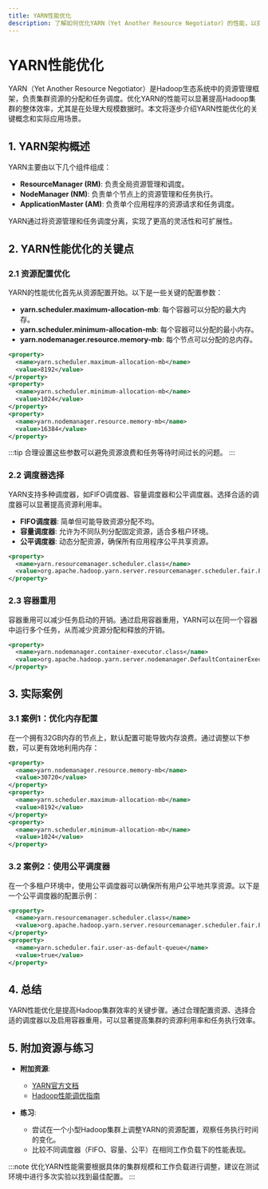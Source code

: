 ```yaml
---
title: YARN性能优化
description: 了解如何优化YARN（Yet Another Resource Negotiator）的性能，以提高Hadoop集群的资源利用率和任务执行效率。
---
```


# YARN性能优化

YARN（Yet Another Resource Negotiator）是Hadoop生态系统中的资源管理框架，负责集群资源的分配和任务调度。优化YARN的性能可以显著提高Hadoop集群的整体效率，尤其是在处理大规模数据时。本文将逐步介绍YARN性能优化的关键概念和实际应用场景。

## 1. YARN架构概述

YARN主要由以下几个组件组成：

- **ResourceManager (RM)**: 负责全局资源管理和调度。
- **NodeManager (NM)**: 负责单个节点上的资源管理和任务执行。
- **ApplicationMaster (AM)**: 负责单个应用程序的资源请求和任务调度。

YARN通过将资源管理和任务调度分离，实现了更高的灵活性和可扩展性。

## 2. YARN性能优化的关键点

### 2.1 资源配置优化

YARN的性能优化首先从资源配置开始。以下是一些关键的配置参数：

- **yarn.scheduler.maximum-allocation-mb**: 每个容器可以分配的最大内存。
- **yarn.scheduler.minimum-allocation-mb**: 每个容器可以分配的最小内存。
- **yarn.nodemanager.resource.memory-mb**: 每个节点可以分配的总内存。

```xml
<property>
  <name>yarn.scheduler.maximum-allocation-mb</name>
  <value>8192</value>
</property>
<property>
  <name>yarn.scheduler.minimum-allocation-mb</name>
  <value>1024</value>
</property>
<property>
  <name>yarn.nodemanager.resource.memory-mb</name>
  <value>16384</value>
</property>
```

:::tip
合理设置这些参数可以避免资源浪费和任务等待时间过长的问题。
:::

### 2.2 调度器选择

YARN支持多种调度器，如FIFO调度器、容量调度器和公平调度器。选择合适的调度器可以显著提高资源利用率。

- **FIFO调度器**: 简单但可能导致资源分配不均。
- **容量调度器**: 允许为不同队列分配固定资源，适合多租户环境。
- **公平调度器**: 动态分配资源，确保所有应用程序公平共享资源。

```xml
<property>
  <name>yarn.resourcemanager.scheduler.class</name>
  <value>org.apache.hadoop.yarn.server.resourcemanager.scheduler.fair.FairScheduler</value>
</property>
```

### 2.3 容器重用

容器重用可以减少任务启动的开销。通过启用容器重用，YARN可以在同一个容器中运行多个任务，从而减少资源分配和释放的开销。

```xml
<property>
  <name>yarn.nodemanager.container-executor.class</name>
  <value>org.apache.hadoop.yarn.server.nodemanager.DefaultContainerExecutor</value>
</property>
```

## 3. 实际案例

### 3.1 案例1：优化内存配置

在一个拥有32GB内存的节点上，默认配置可能导致内存浪费。通过调整以下参数，可以更有效地利用内存：

```xml
<property>
  <name>yarn.nodemanager.resource.memory-mb</name>
  <value>30720</value>
</property>
<property>
  <name>yarn.scheduler.maximum-allocation-mb</name>
  <value>8192</value>
</property>
<property>
  <name>yarn.scheduler.minimum-allocation-mb</name>
  <value>1024</value>
</property>
```

### 3.2 案例2：使用公平调度器

在一个多租户环境中，使用公平调度器可以确保所有用户公平地共享资源。以下是一个公平调度器的配置示例：

```xml
<property>
  <name>yarn.resourcemanager.scheduler.class</name>
  <value>org.apache.hadoop.yarn.server.resourcemanager.scheduler.fair.FairScheduler</value>
</property>
<property>
  <name>yarn.scheduler.fair.user-as-default-queue</name>
  <value>true</value>
</property>
```

## 4. 总结

YARN性能优化是提高Hadoop集群效率的关键步骤。通过合理配置资源、选择合适的调度器以及启用容器重用，可以显著提高集群的资源利用率和任务执行效率。

## 5. 附加资源与练习

- **附加资源**:
  - [YARN官方文档](https://hadoop.apache.org/docs/current/hadoop-yarn/hadoop-yarn-site/YARN.html)
  - [Hadoop性能调优指南](https://hadoop.apache.org/docs/current/hadoop-project-dist/hadoop-common/ClusterSetup.html)

- **练习**:
  - 尝试在一个小型Hadoop集群上调整YARN的资源配置，观察任务执行时间的变化。
  - 比较不同调度器（FIFO、容量、公平）在相同工作负载下的性能表现。

:::note
优化YARN性能需要根据具体的集群规模和工作负载进行调整，建议在测试环境中进行多次实验以找到最佳配置。
:::